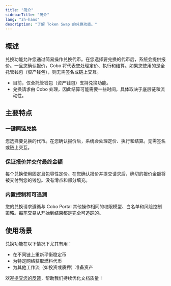 ```yaml
---
title: "简介"
sidebarTitle: "简介"
lang: "zh-hans"
description: "了解 Token Swap 的兑换功能。"
---
```


## 概述
兑换功能允许您通过简易操作兑换代币。在您选择要兑换的代币后，系统会提供报价。一旦您确认报价，Cobo 将代表您处理定价、执行和结算。如果您使用的是全托管钱包（资产钱包），则无需签名或链上交互。

<Note><ul><li>目前，仅全托管钱包（资产钱包）支持兑换功能。</li><li>兑换请求由 Cobo 处理，因此结算可能需要一些时间，具体取决于底层链和流动性。</li></ul></Note>

## 主要特点

### 一键同链兑换  
您选择要兑换的代币。在您确认报价后，系统会处理定价、执行和结算。无需签名或链上交互。

### 保证报价并交付最终金额  
每个兑换使用固定且包容性定价。在您确认报价并提交请求后，确切的报价金额将被交付到您的钱包。没有滑点和部分填充。

### 内置控制和可追溯
您的兑换请求遵循与 Cobo Portal 其他操作相同的权限模型、白名单和风险控制策略。每笔交易从开始到结束都是完全可追踪的。

## 使用场景

兑换功能在以下情况下尤其有用：

- 在不同链上重新平衡稳定币
- 为特定网络获取燃料代币
- 为其他工作流（如投资或质押）准备资产

<Tip>欢迎[提交您的反馈](https://forms.zohopublic.com/cobo/form/DocumentFeedbackForm/formperma/QvLOhxJv1_JMsJ-1dleZ8Itb_7rzN-LtgvsDdxosoVI?referrername=manuals)，帮助我们持续优化文档质量！</Tip>